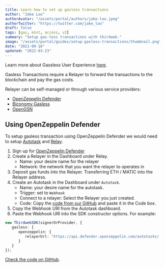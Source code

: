 ```yaml
---
title: Learn how to set up gasless transactions
author: "Jake Loo"
authorAvatar: "/assets/portal/authors/jake-loo.jpeg"
authorTwitter: "https://twitter.com/jake_loo"
draft: false
tags: [gas, mint, access, v2]
summary: "Setup gas-less transactions with thirdweb."
image: "/assets/portal/guides/setup-gasless-transactions/thumbnail.png"
date: "2021-09-16"
updated: "2022-03-23"
---
```


Learn more about Gassless User Experience [here](https://thirdweb.gitbook.io/thirdweb/protocol/gasless-user-experience).

Gasless Transactions require a Relayer to forward the transactions to the blockchain and pay the gas costs.

Relayer can be self-managed or through various service providers:

- [OpenZeppelin Defender](https://openzeppelin.com/defender/)
- [Biconomy Gasless](https://www.biconomy.io/gasless-page)
- [OpenGSN](https://opengsn.org/)

## Using OpenZeppelin Defender

To setup gasless transaction using OpenZeppelin Defender we would need to setup [Autotask](https://docs.openzeppelin.com/defender/autotasks) and [Relay](https://docs.openzeppelin.com/defender/relay).

1. Sign up for [OpenZeppelin Defender](https://defender.openzeppelin.com/)
2. Create a Relayer in the Dashboard under Relay.
   - Name: your desire name for the relayer
   - Network: the network that you want the relayer to operates in
3. Deposit gas funds into the Relayer. Transferring ETH / MATIC into the Relayer address.
4. Create an Autotask in the Dashboard under `Autotask`.
   - Name: your desire name for the autotask.
   - Trigger: set to `Webhook`
   - Connect to a relayer: Select the Relayer you just created.
   - Code: Copy the [code from our GitHub](https://raw.githubusercontent.com/thirdweb-dev/ozdefender-autotask/main/src/forwarder_handler.js) and paste it in the Code box.
5. Copy the Webhook URI from the Autotask dashboard.
6. Paste the Webhook URI into the SDK constructor options. For example:

```ts
new ThirdwebSDK(signerOrProvider, {
   gasless: {
      openzeppelin: {
         relayerUrl: "https://api.defender.openzeppelin.com/autotasks/...",
      }
   }
});
```

[Check the code on GitHub](https://github.com/thirdweb-dev/ozdefender-autotask).
